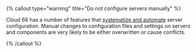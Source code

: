 {% callout type="warning" title="Do not configure servers manually" %}

Cloud 66 has a number of features that [systematize and automate](/docs/cloud-66-101/concepts-and-terminology#automation-and-repeatability) server configuration. Manual changes to configuration files and settings on servers and components are very likely to be either overwritten or cause conflicts. 

{% /callout %}